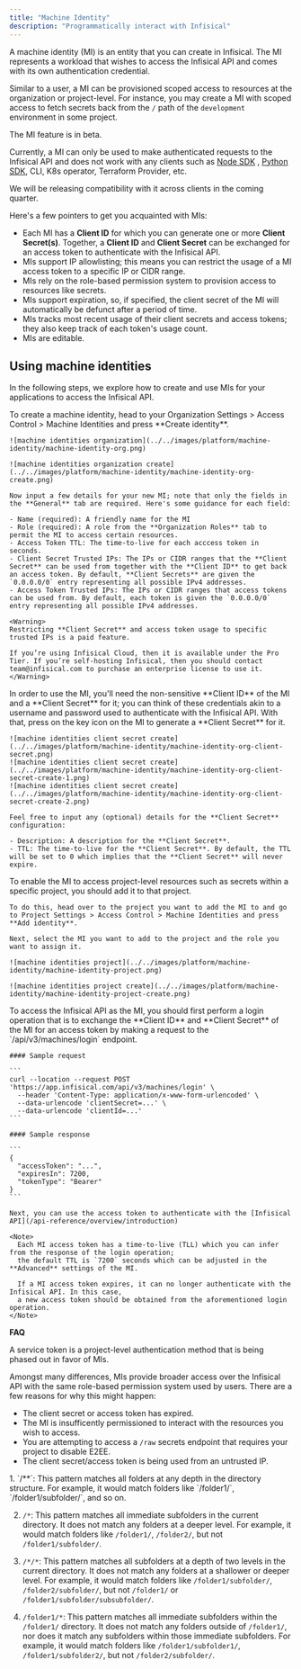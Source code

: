 ```yaml
---
title: "Machine Identity"
description: "Programmatically interact with Infisical"
---
```


A machine identity (MI) is an entity that you can create in Infisical. The MI represents a workload that wishes to access the Infisical API and comes with its own authentication credential.

Similar to a user, a MI can be provisioned scoped access to resources at the organization or project-level. For instance, you may create a MI with scoped access to
fetch secrets back from the `/` path of the `development` environment in some project.

<Note>
  The MI feature is in beta.
  
  Currently, a MI can only be used to make authenticated requests to the Infisical API and does not work with any clients such as [Node SDK](https://github.com/Infisical/infisical-node)
  , [Python SDK](https://github.com/Infisical/infisical-python), CLI, K8s operator, Terraform Provider, etc.

  We will be releasing compatibility with it across clients in the coming quarter.
</Note>

Here's a few pointers to get you acquainted with MIs:

- Each MI has a **Client ID** for which you can generate one or more **Client Secret(s)**. Together, a **Client ID** and **Client Secret** can be exchanged for an access token to authenticate with the Infisical API.
- MIs support IP allowlisting; this means you can restrict the usage of a MI access token to a specific IP or CIDR range.
- MIs rely on the role-based permission system to provision access to resources like secrets.
- MIs support expiration, so, if specified, the client secret of the MI will automatically be defunct after a period of time.
- MIs tracks most recent usage of their client secrets and access tokens; they also keep track of each token's usage count.
- MIs are editable.

## Using machine identities

In the following steps, we explore how to create and use MIs for your applications to access the Infisical API.

<Steps>
  <Step title="Creating a MI">
    To create a machine identity, head to your Organization Settings > Access Control > Machine Identities and press **Create identity**.

    ![machine identities organization](../../images/platform/machine-identity/machine-identity-org.png)
    
    ![machine identities organization create](../../images/platform/machine-identity/machine-identity-org-create.png)

    Now input a few details for your new MI; note that only the fields in the **General** tab are required. Here's some guidance for each field:

    - Name (required): A friendly name for the MI
    - Role (required): A role from the **Organization Roles** tab to permit the MI to access certain resources.
    - Access Token TTL: The time-to-live for each acccess token in seconds.
    - Client Secret Trusted IPs: The IPs or CIDR ranges that the **Client Secret** can be used from together with the **Client ID** to get back an access token. By default, **Client Secrets** are given the `0.0.0.0/0` entry representing all possible IPv4 addresses.
    - Access Token Trusted IPs: The IPs or CIDR ranges that access tokens can be used from. By default, each token is given the `0.0.0.0/0` entry representing all possible IPv4 addresses.

    <Warning>
    Restricting **Client Secret** and access token usage to specific trusted IPs is a paid feature.

    If you’re using Infisical Cloud, then it is available under the Pro Tier. If you’re self-hosting Infisical, then you should contact team@infisical.com to purchase an enterprise license to use it.
    </Warning>

  </Step>
  <Step title="Creating a Client Secret">
    In order to use the MI, you'll need the non-sensitive **Client ID**
    of the MI and a **Client Secret** for it; you can think of these credentials akin to a username
    and password used to authenticate with the Infisical API. With that, press on the key icon on the MI to generate a **Client Secret**
    for it.
    
    ![machine identities client secret create](../../images/platform/machine-identity/machine-identity-org-client-secret.png)
    ![machine identities client secret create](../../images/platform/machine-identity/machine-identity-org-client-secret-create-1.png)
    ![machine identities client secret create](../../images/platform/machine-identity/machine-identity-org-client-secret-create-2.png)
    
    Feel free to input any (optional) details for the **Client Secret** configuration:
    
    - Description: A description for the **Client Secret**.
    - TTL: The time-to-live for the **Client Secret**. By default, the TTL will be set to 0 which implies that the **Client Secret** will never expire.
  </Step>
  <Step title="Adding a MI to a project">
    To enable the MI to access project-level resources such as secrets within a specific project, you should add it to that project.

    To do this, head over to the project you want to add the MI to and go to Project Settings > Access Control > Machine Identities and press **Add identity**.

    Next, select the MI you want to add to the project and the role you want to assign it.

    ![machine identities project](../../images/platform/machine-identity/machine-identity-project.png)
    
    ![machine identities project create](../../images/platform/machine-identity/machine-identity-project-create.png)
  </Step>
  <Step title="Accessing the Infisical API with the MI">
    To access the Infisical API as the MI, you should first perform a login operation
    that is to exchange the **Client ID** and **Client Secret** of the MI for an access token
    by making a request to the `/api/v3/machines/login` endpoint.
    
    #### Sample request

    ```
    curl --location --request POST 'https://app.infisical.com/api/v3/machines/login' \
      --header 'Content-Type: application/x-www-form-urlencoded' \
      --data-urlencode 'clientSecret=...' \
      --data-urlencode 'clientId=...'
    ```
    
    #### Sample response
    
    ```
    {
      "accessToken": "...",
      "expiresIn": 7200,
      "tokenType": "Bearer"
    }
    ```

    Next, you can use the access token to authenticate with the [Infisical API](/api-reference/overview/introduction)
    
    <Note>
      Each MI access token has a time-to-live (TLL) which you can infer from the response of the login operation;
      the default TTL is `7200` seconds which can be adjusted in the **Advanced** settings of the MI.

      If a MI access token expires, it can no longer authenticate with the Infisical API. In this case,
      a new access token should be obtained from the aforementioned login operation.
    </Note>
  </Step>
</Steps>

**FAQ**

<AccordionGroup>
<Accordion title="What is the difference between a machine identity and service token?">
  A service token is a project-level authentication method that is being phased out in favor of MIs.
  
  Amongst many differences, MIs provide broader access over the Infisical API with the same role-based
  permission system used by users.
</Accordion>
<Accordion title="Why is the Infisical API rejecting my machine identity credentials?">
  There are a few reasons for why this might happen:
  
  - The client secret or access token has expired.
  - The MI is insufficently permissioned to interact with the resources you wish to access.
  - You are attempting to access a `/raw` secrets endpoint that requires your project to disable E2EE.
  - The client secret/access token is being used from an untrusted IP.
</Accordion>
<Accordion title="Can you provide examples for using glob patterns?">
  1. `/**`: This pattern matches all folders at any depth in the directory structure. For example, it would match folders like `/folder1/`, `/folder1/subfolder/`, and so on.

  2. `/*`: This pattern matches all immediate subfolders in the current directory. It does not match any folders at a deeper level. For example, it would match folders like `/folder1/`, `/folder2/`, but not `/folder1/subfolder/`.

  3. `/*/*`: This pattern matches all subfolders at a depth of two levels in the current directory. It does not match any folders at a shallower or deeper level. For example, it would match folders like `/folder1/subfolder/`, `/folder2/subfolder/`, but not `/folder1/` or `/folder1/subfolder/subsubfolder/`.

  4. `/folder1/*`: This pattern matches all immediate subfolders within the `/folder1/` directory. It does not match any folders outside of `/folder1/`, nor does it match any subfolders within those immediate subfolders. For example, it would match folders like `/folder1/subfolder1/`, `/folder1/subfolder2/`, but not `/folder2/subfolder/`.
</Accordion>
</AccordionGroup>